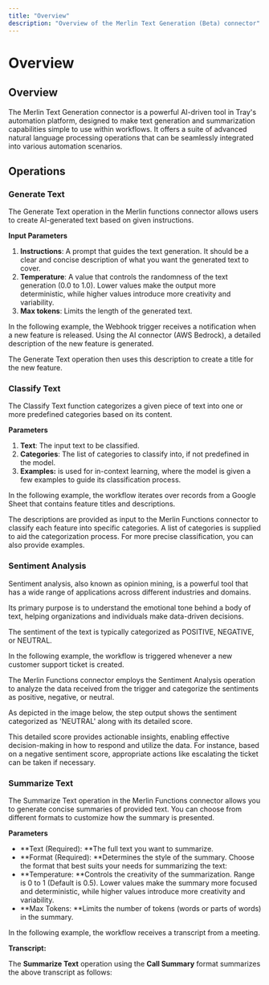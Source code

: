 ```yaml
---
title: "Overview"
description: "Overview of the Merlin Text Generation (Beta) connector"
---
```


# Overview

## Overview

The Merlin Text Generation connector is a powerful AI-driven tool in Tray's automation platform, designed to make text generation and summarization capabilities simple to use within workflows. It offers a suite of advanced natural language processing operations that can be seamlessly integrated into various automation scenarios.

## Operations

### Generate Text

The Generate Text operation in the Merlin functions connector allows users to create AI-generated text based on given instructions. 

**Input Parameters**

1. **Instructions**: A prompt that guides the text generation. It should be a clear and concise description of what you want the generated text to cover.
2. **Temperature**: A value that controls the randomness of the text generation (0.0 to 1.0). Lower values make the output more deterministic, while higher values introduce more creativity and variability.
3. **Max tokens**: Limits the length of the generated text.

In the following example, the Webhook trigger receives a notification when a new feature is released. Using the AI connector (AWS Bedrock), a detailed description of the new feature is generated. 

The Generate Text operation then uses this description to create a title for the new feature.

### Classify Text

The Classify Text function categorizes a given piece of text into one or more predefined categories based on its content.

**Parameters**

1. **Text**: The input text to be classified.
2. **Categories**: The list of categories to classify into, if not predefined in the model.
3. **Examples:** is used for in-context learning, where the model is given a few examples to guide its classification process. 

In the following example, the workflow iterates over records from a Google Sheet that contains feature titles and descriptions. 

The descriptions are provided as input to the Merlin Functions connector to classify each feature into specific categories. A list of categories is supplied to aid the categorization process. For more precise classification, you can also provide examples.

### Sentiment Analysis

Sentiment analysis, also known as opinion mining, is a powerful tool that has a wide range of applications across different industries and domains. 

Its primary purpose is to understand the emotional tone behind a body of text, helping organizations and individuals make data-driven decisions. 

The sentiment of the text is typically categorized as POSITIVE, NEGATIVE, or NEUTRAL.

In the following example, the workflow is triggered whenever a new customer support ticket is created.

The Merlin Functions connector employs the Sentiment Analysis operation to analyze the data received from the trigger and categorize the sentiments as positive, negative, or neutral.

As depicted in the image below, the step output shows the sentiment categorized as 'NEUTRAL' along with its detailed score.

 This detailed score provides actionable insights, enabling effective decision-making in how to respond and utilize the data. For instance, based on a negative sentiment score, appropriate actions like escalating the ticket can be taken if necessary.

### Summarize Text

The Summarize Text operation in the Merlin Functions connector allows you to generate concise summaries of provided text. You can choose from different formats to customize how the summary is presented.

**Parameters**

- **Text (Required): **The full text you want to summarize.
- **Format (Required): **Determines the style of the summary. Choose the format that best suits your needs for summarizing the text:
- **Temperature: **Controls the creativity of the summarization. Range is 0 to 1 (Default is 0.5). Lower values make the summary more focused and deterministic, while higher values introduce more creativity and variability.
- **Max Tokens: **Limits the number of tokens (words or parts of words) in the summary.

In the following example, the workflow receives a transcript from a meeting. 

**Transcript:**

The **Summarize Text** operation using the **Call Summary** format summarizes the above transcript as follows:
